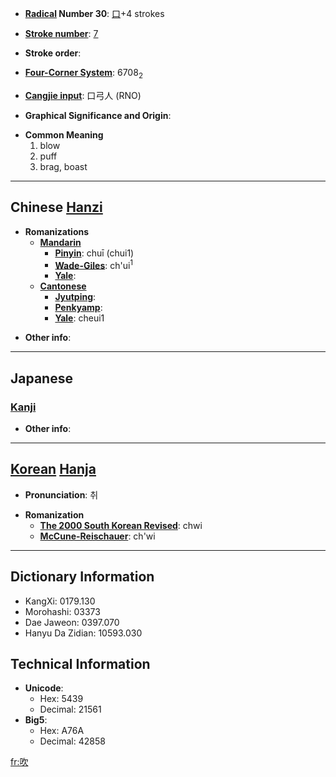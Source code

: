* '''[[Wiktionary:Chinese radical index| Radical]] Number 30''': [[Wiktionary:Chinese radical index 口|口]]+4 strokes

* '''[[Wiktionary:Chinese total strokes index|Stroke number]]''': [[Wiktionary:Chinese total strokes index 7|7]]

* '''Stroke order''': 

* '''[[Wiktionary:Chinese four corner index|Four-Corner System]]''': 6708<sub>2</sub>

* '''[[Wiktionary:Chinese Cangjie index|Cangjie input]]''': 口弓人 (RNO)

* '''Graphical Significance and Origin''': 

* '''Common Meaning'''
*#blow
*# puff
*# brag, boast


----

== Chinese [[Hanzi]] ==

* '''Romanizations'''
** '''[[Mandarin]]'''
*** '''[[Pinyin]]''': chuī (chui1)
*** '''[[Wade-Giles]]''': ch'ui<sup>1</sup>
*** '''[[Yale]]''': 
** '''[[Cantonese]]'''
*** '''[[Jyutping]]''':
*** '''[[Penkyamp]]''': 
*** '''[[Yale]]''': cheui1

* '''Other info''': 

----

==Japanese==
===[[Kanji]]===
{{kanji|on readings=[[すい]] (sui)
|kun readings=[[ふく]] (fuku)
}}

* '''Other info''':  

----

== [[Korean]] [[Hanja]] ==

* '''Pronunciation''': 취

* '''Romanization'''
** '''[[The 2000 South Korean Revised Romanization|The 2000 South Korean Revised]]''': chwi
** '''[[McCune-Reischauer]]''': ch'wi

----

== Dictionary Information ==

* KangXi: 0179.130
* Morohashi: 03373
* Dae Jaweon: 0397.070
* Hanyu Da Zidian: 10593.030

== Technical Information ==

* '''Unicode''':
** Hex: 5439
** Decimal: 21561
* '''Big5''':
** Hex: A76A
** Decimal: 42858

[[fr:吹]]